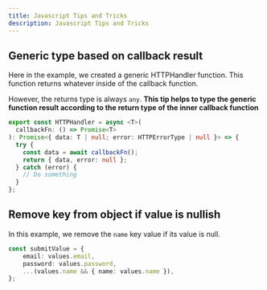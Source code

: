 ```yaml
---
title: Javascript Tips and Tricks
description: Javascript Tips and Tricks
---
```


## Generic type based on callback result

Here in the example, we created a generic HTTPHandler function. This function returns whatever inside of the callback function.

However, the returns type is always `any`. **This tip helps to type the generic function result according to the return type of the inner callback function**

```ts
export const HTTPHandler = async <T>(
  callbackFn: () => Promise<T>
): Promise<{ data: T | null; error: HTTPErrorType | null }> => {
  try {
    const data = await callbackFn();
    return { data, error: null };
  } catch (error) {
    // Do something
  }
};
```
## Remove key from object if value is nullish

In this example, we remove the `name` key value if its value is null.

```ts
const submitValue = {
    email: values.email,
    password: values.password,
    ...(values.name && { name: values.name }),
};
```


